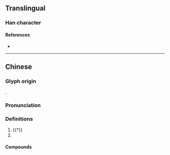 {{character info}}
==Translingual==

===Han character===
{{Han char|rn=75|rad=木|as=14|sn=18|four=|canj=DVVI|ids=⿰木㡭}}

====References====
* {{Han ref|kx=0558.390|dkj=15737|dj=0948.110|hdz=21311.130|uh=6AB5|ud=27317}}

----

==Chinese==
{{zh-forms}}

===Glyph origin===
{{Han etym}}
{{Han compound|木|㡭|ls=psc|c1=s|c2=p}}.

===Pronunciation===
{{zh-pron
|m=jì
|c=gai3
|mc=y
|oc=y
|cat=n
}}

===Definitions===
{{zh-hanzi}}

# {{†}} {{n-g|Used in {{zh-l|枸檵}}.}}
# {{taxlink|Loropetalum chinense|species}}

====Compounds====
{{zh-der|檵木}}